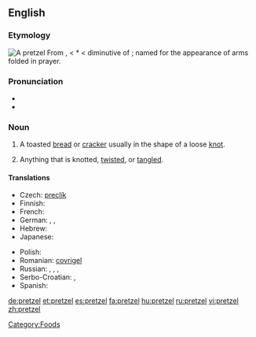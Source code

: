{{was wotd|2007|August|18}}
{{wikipedia}}
==English==

===Etymology===
[[Image:Breze.jpg|thumb|A pretzel]]
From {{etyl|de}} {{term|Pretzel|lang=de}}, {{term|Brezel|lang=de}} < {{etyl|ML.}} *{{term||brachiatellum||lang=la}} < diminutive of {{etyl|la}} {{term|bracchium||arm|lang=la}}; named for the appearance of arms folded in prayer.

===Pronunciation===
* {{IPA|/ˈprɛt.səl/}}
* {{audio|en-us-pretzel.ogg|Audio (US)}}

===Noun===
{{en-noun}}

# A toasted [[bread]] or [[cracker]] usually in the shape of a loose [[knot]].
# {{idiomatic}} Anything that is knotted, [[twist]]ed, or [[tangle]]d.

====Translations====
{{trans-top|a toasted bread or cracker in the shape of a knot}}
* Czech: [[preclík]] {{m}}
* Finnish: {{t+|fi|rinkeli}}
* French: {{t+|fr|bretzel|m}}
* German: {{t+|de|Brezel|f|n}}, {{t|de|Pretzel|f|n}}, {{t|de|Breze|f}}
* Hebrew: {{t|he|בייגלה|m|tr=béigele|sc=Hebr}}
* Japanese: {{t|ja|プレッツェル|tr=purettsueru|sc=Jpan}}
{{trans-mid}}
* Polish: {{t+|pl|precel}}
* Romanian: [[covrigel]] {{m}}
* Russian: {{t|ru|крендель|m|tr=kréndel'|sc=Cyrl}}, {{t|ru|кренделёк|m|tr=krendeljók|sc=Cyrl}}, {{qualifier|German style}} {{t|ru|прецель|tr=précel'|sc=Cyrl}}, {{t|ru|бретцель|m|tr=brétcel'|sc=Cyrl}}
* Serbo-Croatian: {{t|sh|perec|m|alt=pèrēc}}, {{t|sh|перец|m}}
* Spanish: {{t+|es|pretzel|m}}
{{trans-bottom}}

[[Category:Foods]]

[[de:pretzel]]
[[et:pretzel]]
[[es:pretzel]]
[[fa:pretzel]]
[[hu:pretzel]]
[[ru:pretzel]]
[[vi:pretzel]]
[[zh:pretzel]]